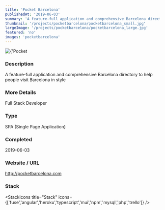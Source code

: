 ```yaml
---
title: 'Pocket Barcelona'
publishedAt: '2019-06-03'
summary: 'A feature-full application and comprehensive Barcelona directory to help people visit Barcelona in style'
thumbnail: '/projects/pocketbarcelona/pocketbarcelona_small.jpg'
largeImage: '/projects/pocketbarcelona/pocketbarcelona_large.jpg'
featured: 'no'
images: 'pocketbarcelona'
---
```


<div className="relative w-full h-[400px] sm:h-[600px] md:h-[760px] lg:h-[920px]">
  <Image
    alt={'Pocket Barcelona'}
    src={'/projects/pocketbarcelona/pocketbarcelona.jpg'}
    sizes="(max-width: 640px) 100%, 100%"
    fill={true}
    priority
    style={{
      objectFit: 'contain'
    }}
  />
</div>

### Description

A feature-full application and comprehensive Barcelona directory to help people visit Barcelona in style

### More Details

Full Stack Developer

### Type

SPA (Single Page Application)


### Completed
2019-06-03

### Website / URL
http://pocketbarcelona.com


### Stack

<StackIcons
  title="Stack"
  icons={['fuse','angular','heroku','typescript','mui','npm','mysql','php','trello']}
  />
